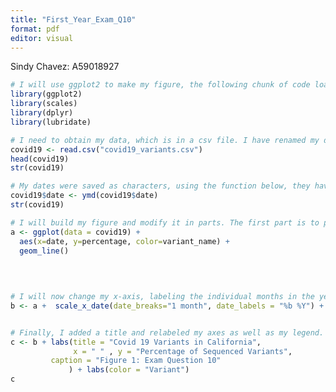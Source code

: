 ```yaml
---
title: "First_Year_Exam_Q10"
format: pdf
editor: visual
---
```


Sindy Chavez: A59018927

```r
# I will use ggplot2 to make my figure, the following chunk of code loads the package. I may need scales, dplyr, and lubridate to refine my data to make a figure, so I have loaded those as well.  
library(ggplot2)
library(scales)
library(dplyr)
library(lubridate)
```

```r
# I need to obtain my data, which is in a csv file. I have renamed my data file "covid19" to make it easier to type. I need to check my file to ensure I have data in columns, hence the head, function. I also need to make sure that the data is in a format that I can use for my figure. The str function shows me how the data is saved, and I can see that my dates are formatted as characters, which I will fix in the next chunk of code. 
covid19 <- read.csv("covid19_variants.csv") 
head(covid19)
str(covid19)

```

```r
# My dates were saved as characters, using the function below, they have now been converted to be read as dates. I check this using the str function once more. 
covid19$date <- ymd(covid19$date)
str(covid19)

```

```r
# I will build my figure and modify it in parts. The first part is to plot my data roughly. I have chosen to plot a line graph, where the variants are in different colors, using the date as my x-axis and the percentage of variants observed as my  y-axis. 
a <- ggplot(data = covid19) +
  aes(x=date, y=percentage, color=variant_name) +
  geom_line() 
  
  
 
```

```r
# I will now change my x-axis, labeling the individual months in the year
b <- a +  scale_x_date(date_breaks="1 month", date_labels = "%b %Y") + theme(axis.text.x = element_text(angle = 45))  



```

```r
# Finally, I added a title and relabeled my axes as well as my legend. 
c <- b + labs(title = "Covid 19 Variants in California",
              x = " " , y = "Percentage of Sequenced Variants",
         caption = "Figure 1: Exam Question 10"
             ) + labs(color = "Variant")
c
```

